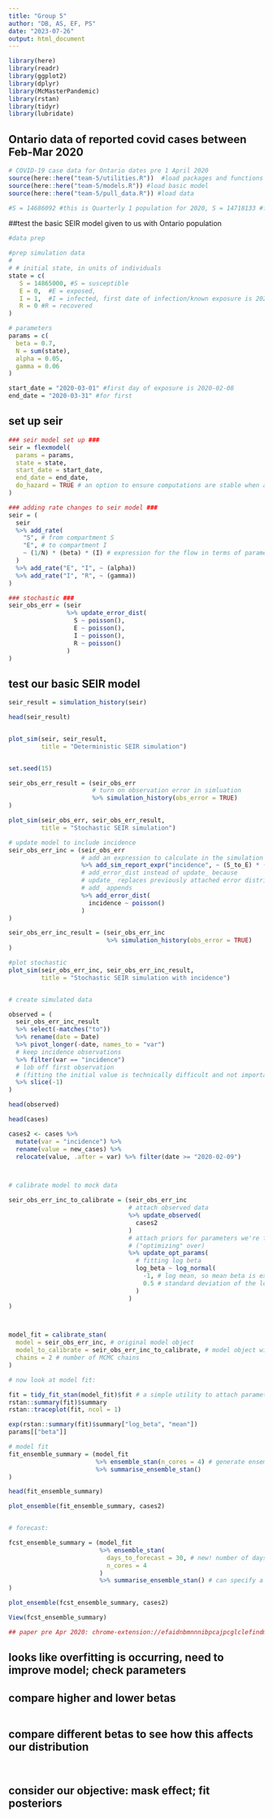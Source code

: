 ```yaml
---
title: "Group 5"
author: "DB, AS, EF, PS"
date: "2023-07-26"
output: html_document
---
```


```r
library(here)
library(readr)
library(ggplot2)
library(dplyr)
library(McMasterPandemic)
library(rstan)
library(tidyr)
library(lubridate)
```

## Ontario data of reported covid cases between Feb-Mar 2020
```r
# COVID-19 case data for Ontario dates pre 1 April 2020
source(here::here("team-5/utilities.R"))  #load packages and functions
source(here::here("team-5/models.R")) #load basic model
source(here::here("team-5/pull_data.R")) #load data

#S = 14686092 #this is Quarterly 1 population for 2020, S = 14718133 #for Q2 2020
```

##test the basic SEIR model given to us with Ontario population
```r
#data prep

#prep simulation data
# 
# # initial state, in units of individuals
state = c(
   S = 14865000, #S = susceptible
   E = 0,  #E = exposed,
   I = 1,  #I = infected, first date of infection/known exposure is 2020-02-08
   R = 0 #R = recovered
)

# parameters
params = c(
  beta = 0.7,
  N = sum(state),
  alpha = 0.05,
  gamma = 0.06
)

start_date = "2020-03-01" #first day of exposure is 2020-02-08
end_date = "2020-03-31" #for first


```

## set up seir
```r
### seir model set up ###
seir = flexmodel(
  params = params,
  state = state,
  start_date = start_date,
  end_date = end_date,
  do_hazard = TRUE # an option to ensure computations are stable when any of the state variables approach zero (keep this switched on!)
)

### adding rate changes to seir model ###
seir = (
  seir
  %>% add_rate(
    "S", # from compartment S
    "E", # to compartment I
    ~ (1/N) * (beta) * (I) # expression for the flow in terms of parameters and state variables, as a formula
  )
  %>% add_rate("E", "I", ~ (alpha))
  %>% add_rate("I", "R", ~ (gamma))     
)

### stochastic ###
seir_obs_err = (seir
                %>% update_error_dist(
                  S ~ poisson(),
                  E ~ poisson(),
                  I ~ poisson(),
                  R ~ poisson()
                )
)

```

## test our basic SEIR model
```r

seir_result = simulation_history(seir)

head(seir_result)


plot_sim(seir, seir_result,
         title = "Deterministic SEIR simulation")


set.seed(15)

seir_obs_err_result = (seir_obs_err
                       # turn on observation error in simluation
                       %>% simulation_history(obs_error = TRUE)
)

plot_sim(seir_obs_err, seir_obs_err_result,
         title = "Stochastic SEIR simulation")

# update model to include incidence
seir_obs_err_inc = (seir_obs_err
                    # add an expression to calculate in the simulation report
                    %>% add_sim_report_expr("incidence", ~ (S_to_E) * (S))
                    # add_error_dist instead of update_ because 
                    # update_ replaces previously attached error distributions
                    # add_ appends
                    %>% add_error_dist( 
                      incidence ~ poisson()
                    )
)

seir_obs_err_inc_result = (seir_obs_err_inc
                           %>% simulation_history(obs_error = TRUE)
)

#plot stochastic
plot_sim(seir_obs_err_inc, seir_obs_err_inc_result,
         title = "Stochastic SEIR simulation with incidence")


# create simulated data

observed = (
  seir_obs_err_inc_result
  %>% select(-matches("to"))
  %>% rename(date = Date)
  %>% pivot_longer(-date, names_to = "var")
  # keep incidence observations
  %>% filter(var == "incidence")
  # lob off first observation 
  # (fitting the initial value is technically difficult and not important to figure out here)
  %>% slice(-1)
)

head(observed)

head(cases)

cases2 <- cases %>% 
  mutate(var = "incidence") %>% 
  rename(value = new_cases) %>% 
  relocate(value, .after = var) %>% filter(date >= "2020-02-09")



# calibrate model to mock data

seir_obs_err_inc_to_calibrate = (seir_obs_err_inc
                                 # attach observed data
                                 %>% update_observed(
                                   cases2
                                 )
                                 # attach priors for parameters we're fitting
                                 # ("optimizing" over)
                                 %>% update_opt_params(
                                   # fitting log beta
                                   log_beta ~ log_normal(
                                     -1, # log mean, so mean beta is exp(-1) = 0.36
                                     0.5 # standard deviation of the log normal prior
                                   )
                                 )
)



model_fit = calibrate_stan(
  model = seir_obs_err_inc, # original model object
  model_to_calibrate = seir_obs_err_inc_to_calibrate, # model object with observed data and priors
  chains = 2 # number of MCMC chains
)

# now look at model fit:

fit = tidy_fit_stan(model_fit)$fit # a simple utility to attach parameter names to stan output
rstan::summary(fit)$summary
rstan::traceplot(fit, ncol = 1)

exp(rstan::summary(fit)$summary["log_beta", "mean"])
params[["beta"]]

# model fit
fit_ensemble_summary = (model_fit
                        %>% ensemble_stan(n_cores = 4) # generate ensemble in parallel
                        %>% summarise_ensemble_stan()
)

head(fit_ensemble_summary)

plot_ensemble(fit_ensemble_summary, cases2)


# forecast:

fcst_ensemble_summary = (model_fit
                         %>% ensemble_stan(
                           days_to_forecast = 30, # new! number of days to forecast
                           n_cores = 4
                         )
                         %>% summarise_ensemble_stan() # can specify a different quantile vector here: see documentation
)

plot_ensemble(fcst_ensemble_summary, cases2)

View(fcst_ensemble_summary)

## paper pre Apr 2020: chrome-extension://efaidnbmnnnibpcajpcglclefindmkaj/https://www.medrxiv.org/content/10.1101/2020.03.24.20042705v1.full.pdf


``` 

## looks like overfitting is occurring, need to improve model; check parameters
## compare higher and lower betas

```r


```

## compare different betas to see how this affects our distribution
```r

```


```r
```

## consider our objective: mask effect; fit posteriors 

```fit

```